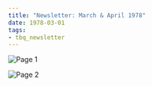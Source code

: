 ```yaml
---
title: "Newsletter: March & April 1978"
date: 1978-03-01
tags:
- tbq_newsletter
---
```


![Page 1](/assets/news/1978/tbq/03-newsletter-page1.jpg)

![Page 2](/assets/news/1978/tbq/03-newsletter-page2.jpg)